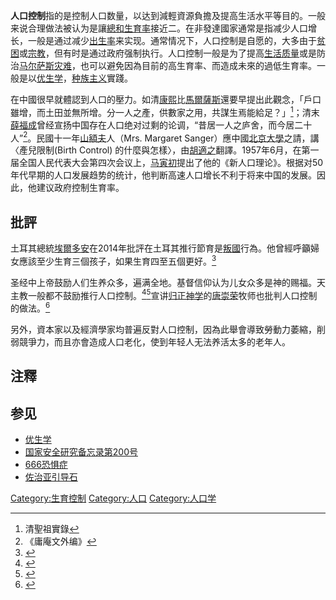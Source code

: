 {{多個問題|
{{expand english|Human population planning}}
{{original research|time=2014-10-08T03:39:07+00:00}}
{{refimprove|time=2014-10-08T03:38:26+00:00}}
}}
'''人口控制'''指的是控制人口数量，以达到減輕資源負擔及提高生活水平等目的。一般来说合理做法被认为是讓[[總和生育率|總和生育率]]接近二。在非發達國家通常是指减少人口增长，一般是通过减少[[出生率|出生率]]来实现。通常情况下，人口控制是自愿的，大多由于[[贫困|贫困]]或[[宗教|宗教]]，但有时是通过政府强制执行。人口控制一般是为了提高[[生活质量|生活质量]]或是防治[[马尔萨斯灾难|马尔萨斯灾难]]，也可以避免因為目前的高生育率、而造成未來的過低生育率。一般是以[[优生学|优生学]]，[[种族主义|种族主义]]實踐。

在中國很早就體認到人口的壓力。如清[[康熙|康熙]]比[[馬爾薩斯|馬爾薩斯]]還要早提出此觀念，「戶口雖增，而土田並無所增。分一人之產，供數家之用，共謀生焉能給足？」<ref>清聖祖實錄</ref>；清末[[薛福成|薛福成]]曾经宣扬中国存在人口绝对过剩的论调，“昔居一人之庐舍，而今居二十人”<ref>《庸庵文外编》</ref>。民國十一年[[山額夫|山額夫]]人（Mrs. Margaret Sanger）應中國[[北京大學|北京大學]]之請，講〈產兒限制(Birth Control) 的什麼與怎樣〉，由[[胡適之|胡適之]]翻譯。1957年6月，在第一届全国人民代表大会第四次会议上，[[马寅初|马寅初]]提出了他的《新人口理论》。根据对50年代早期的人口发展趋势的统计，他判断高速人口增长不利于将来中国的发展。因此，他建议政府控制生育率。

==批評==
土耳其總統[[埃爾多安|埃爾多安]]在2014年批評在土耳其推行節育是[[叛國|叛國]]行為。他曾經呼籲婦女應該至少生育三個孩子，如果生育四至五個更好。<ref>{{Cite news |url=http://cn.nytimes.com/world/20141223/c23turkey/dual/ |title=土耳其总统称推行节育是叛国行为 |work=纽约时报中文网 |date=2014-12-23 |accessdate=2015-07-29 |archive-date=2020-09-20 |archive-url=https://web.archive.org/web/20200920024908/https://cn.nytimes.com/world/20141223/c23turkey/dual/ |dead-url=no }}</ref>

圣经中上帝鼓励人们生养众多，遍满全地。基督信仰认为儿女众多是神的赐福。天主教一般都不鼓励推行人口控制。<ref>{{Cite news |url=http://www.catholic.org/news/international/europe/story.php?id=31054 |title=Pope Against Population Control |work=Catholic Online |date=2008-12-13 |accessdate=2017-03-22 |archive-date=2019-06-16 |archive-url=https://web.archive.org/web/20190616065727/https://www.catholic.org/news/international/europe/story.php?id=31054 |dead-url=no }}</ref><ref>{{Cite news |url=http://www.catholicnewsagency.com/news/pope-francis-blasts-abortion-population-control-in-new-encyclical-10491/ |title=Pope Francis blasts abortion, population control in new encyclical |work=Catholic News Agency |date=2015-06-18 |accessdate=2017-03-22 |archive-date=2020-11-14 |archive-url=https://web.archive.org/web/20201114191423/https://www.catholicnewsagency.com/news/pope-francis-blasts-abortion-population-control-in-new-encyclical-10491 |dead-url=no }}</ref>宣讲[[归正神学|归正神学]]的[[唐崇荣|唐崇荣]]牧师也批判人口控制的做法。<ref>{{Cite news |url=https://webcache.googleusercontent.com/search?q=cache:udd7zPaMpX4J:https://ww123.net/thread-4862770-1-1.html+&cd=1&hl=zh-CN&ct=clnk&gl=my |title=唐崇荣牧师 圣经难解经文 第二十九讲 挪亚咒诅迦南 |date=2013-12-30 |accessdate=2020-06-30 |archive-date=2020-06-30 |archive-url=https://web.archive.org/web/20200630084145/https://webcache.googleusercontent.com/search?q=cache%3Audd7zPaMpX4J%3Ahttps%3A%2F%2Fww123.net%2Fthread-4862770-1-1.html+&cd=1&hl=zh-CN&ct=clnk&gl=my |dead-url=no }}</ref>

另外，資本家以及經濟學家均普遍反對人口控制，因為此舉會導致勞動力萎縮，削弱競爭力，而且亦會造成人口老化，使到年轻人无法养活太多的老年人。

== 注釋 ==
{{reflist|30em}}
==参见==
*[[优生学|优生学]]
*[[国家安全研究备忘录第200号|国家安全研究备忘录第200号]]
*[[666恐惧症|666恐惧症]]
*[[佐治亚引导石|佐治亚引导石]]

{{人口}}
{{Sustainability}}
{{公共政策}}

[[Category:生育控制|Category:生育控制]]
[[Category:人口|Category:人口]]
[[Category:人口学|Category:人口学]]